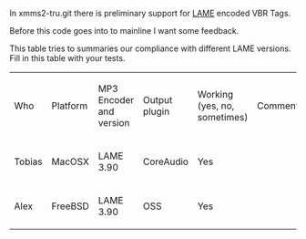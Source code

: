 In xmms2-tru.git there is preliminary support for [http://gabriel.mp3-tech.org/mp3infotag.html LAME] encoded VBR Tags.

Before this code goes into to mainline I want some feedback. 

This table tries to summaries our compliance with different LAME versions. Fill in this table with your tests.

{| border="1" cellspacing="0" cellpadding="5" align="left"
|Who
|Platform
|MP3 Encoder and version
|Output plugin
|Working (yes, no, sometimes)
|Comments
|-
|Tobias
|MacOSX
|LAME 3.90
|CoreAudio
|Yes
|
|-
|Alex
|FreeBSD
|LAME 3.90
|OSS
|Yes
|
|}